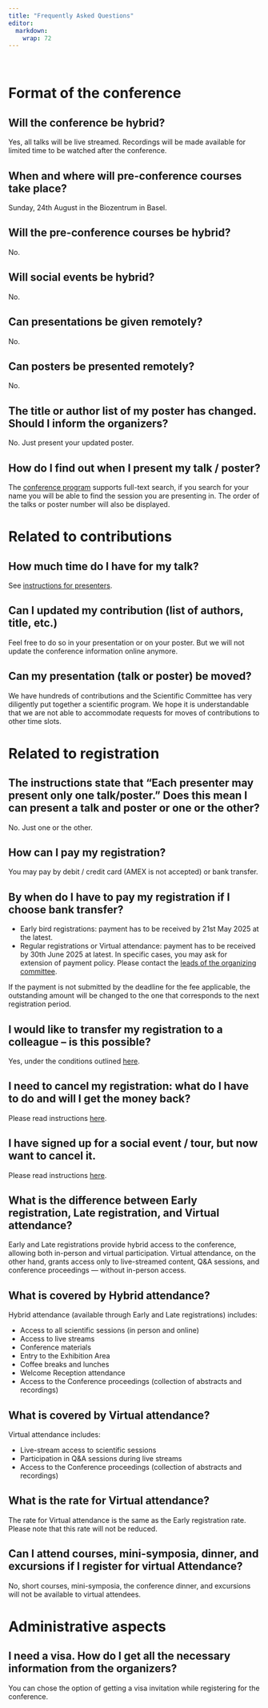 ```yaml
---
title: "Frequently Asked Questions"
editor: 
  markdown: 
    wrap: 72
---
```


<br>

# Format of the conference

## Will the conference be hybrid?

Yes, all talks will be live streamed. Recordings will be made available for limited time to be watched after the conference.

## When and where will pre-conference courses take place?

Sunday, 24th August in the Biozentrum in Basel.

## Will the pre-conference courses be hybrid?

No.

## Will social events be hybrid?

No.

## Can presentations be given remotely?

No.

## Can posters be presented remotely?

No.

## The title or author list of my poster has changed. Should I inform the organizers?

No. Just present your updated poster.

## How do I find out when I present my talk / poster?

The [conference program](https://www.conftool.org/iscb2025/sessions.php) supports full-text search, if you search for your name you will be able to find the session you are presenting in. The order of the talks or poster number will also be displayed.

# Related to contributions

## How much time do I have for my talk?

See [instructions for presenters](guideline_speakers.html).

## Can I updated my contribution (list of authors, title, etc.)

Feel free to do so in your presentation or on your poster. But we will not update the conference information online anymore.

## Can my presentation (talk or poster) be moved?

We have hundreds of contributions and the Scientific Committee has very diligently put together a scientific program. We hope it is understandable that we are not able to accommodate requests for moves of contributions to other time slots.

# Related to registration

## The instructions state that "Each presenter may present only one talk/poster." Does this mean I can present a talk and poster or one or the other?

No. Just one or the other.

## How can I pay my registration?

You may pay by debit / credit card (AMEX is not accepted) or bank transfer.

## By when do I have to pay my registration if I choose bank transfer?

-   Early bird registrations: payment has to be received by 21st May 2025 at the latest.
-   Regular registrations or Virtual attendance: payment has to be received by 30th June 2025 at latest. In specific cases, you may ask for extension of payment policy. Please contact the [leads of the organizing committee](mailto:registrations@iscb2025.info).

If the payment is not submitted by the deadline for the fee applicable, the outstanding amount will be changed to the one that corresponds to the next registration period.

## I would like to transfer my registration to a colleague – is this possible?

Yes, under the conditions outlined [here](registration-terms.html#cancellation-alteration-policy).

## I need to cancel my registration: what do I have to do and will I get the money back?

Please read instructions [here](registration-terms.html#cancellation-alteration-policy).

## I have signed up for a social event / tour, but now want to cancel it.

Please read instructions [here](registration-terms.html#cancellation-alteration-policy).

## What is the difference between Early registration, Late registration, and Virtual attendance?

Early and Late registrations provide hybrid access to the conference, allowing both in-person and virtual participation. Virtual attendance, on the other hand, grants access only to live-streamed content, Q&A sessions, and conference proceedings — without in-person access.

## What is covered by Hybrid attendance?

Hybrid attendance (available through Early and Late registrations) includes:

* Access to all scientific sessions (in person and online)
* Access to live streams
* Conference materials
* Entry to the Exhibition Area
* Coffee breaks and lunches
* Welcome Reception attendance
* Access to the Conference proceedings (collection of abstracts and recordings)

## What is covered by Virtual attendance?

Virtual attendance includes:

* Live-stream access to scientific sessions
* Participation in Q&A sessions during live streams
* Access to the Conference proceedings (collection of abstracts and recordings)

## What is the rate for  Virtual attendance?

The rate for Virtual attendance is the same as the Early registration rate. Please note that this rate will not be reduced.


## Can I attend courses, mini-symposia, dinner, and excursions if I register for virtual Attendance?

No, short courses, mini-symposia, the conference dinner, and excursions will not be available to virtual attendees.


# Administrative aspects

## I need a visa. How do I get all the necessary information from the organizers?

You can chose the option of getting a visa invitation while registering for the conference.
